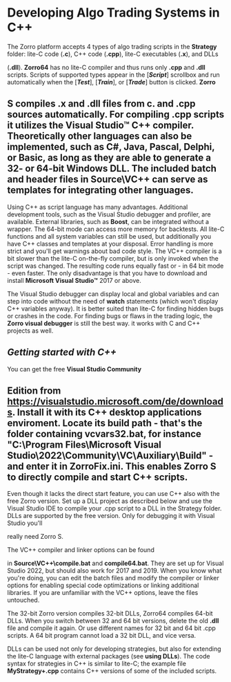# ﻿Developing Algo Trading Systems in C++ 

The Zorro platform accepts 4 types of algo trading scripts in the **Strategy** folder: lite-C code (**.c**), C++ code (**.cpp**), lite-C executables (**.x**), and DLLs 

(**.dll**). **Zorro64** has no lite-C compiler and thus runs only **.cpp** and **.dll** scripts. Scripts of supported types appear in the [***Script***] scrollbox and run automatically when the [***Test***], [***Train***], or [***Trade***] button is clicked. **Zorro** 

## S compiles .x and .dll files from c. and .cpp sources automatically. For compiling .cpp scripts it utilizes the Visual Studio™ C++ compiler. Theoretically other languages can also be implemented, such as C#, Java, Pascal, Delphi, or Basic, as long as they are able to generate a 32- or 64-bit Windows DLL. The included batch and header files in Source\VC++ can serve as templates for integrating other languages. 

Using C++ as script language has many advantages. Additional development tools, such as the Visual Studio debugger and profiler, are available. External libraries, such as **Boost**, can be integrated without a wrapper. The 64-bit mode can access more memory for backtests. All lite-C functions and all system variables can still be used, but additionally you have C++ classes and templates at your disposal. Error handling is more strict and you'll get warnings about bad code style. The VC++ compiler is a bit slower than the lite-C on-the-fly compiler, but is only invoked when the script was changed. The resulting code runs equally fast or - in 64 bit mode - even faster. The only disadvantage is that you have to download and install **Microsoft Visual Studio™** 2017 or above. 

The Visual Studio debugger can display local and global variables and can step into code without the need of **watch** statements (which won't display C++ variables anyway). It is better suited than lite-C for finding hidden bugs or crashes in the code. For finding bugs or flaws in the trading logic, the **Zorro visual debugger** is still the best way. it works with C and C++ projects as well. 

## *Getting started with C++* 

You can get the free **Visual Studio Community** 

## Edition from https://visualstudio.microsoft.com/de/downloads. Install it with its C++ desktop applications enviroment. Locate its build path - that's the folder containing vcvars32.bat, for instance "C:\Program Files\Microsoft Visual Studio\2022\Community\VC\Auxiliary\Build" - and enter it in ZorroFix.ini. This enables Zorro S to directly compile and start C++ scripts. 

Even though it lacks the direct start feature, you can use C++ also with the free Zorro version. Set up a DLL project as described below and use the Visual Studio IDE to compile your .cpp script to a DLL in the Strategy folder. DLLs are supported by the free version. Only for debugging it with Visual Studio you'll 

really need Zorro S.   

The VC++ compiler and linker options can be found 

in **Source\VC++\compile.bat** and **compile64.bat**. They are set up for Visual Studio 2022, but should also work for 2017 and 2019. When you know what you're doing, you can edit the batch files and modify the compiler or linker options for enabling special code optimizations or linking additional libraries. If you are unfamiliar with the VC++ options, leave the files untouched. 

The 32-bit Zorro version compiles 32-bit DLLs, Zorro64 compiles 64-bit DLLs. When you switch between 32 and 64 bit versions, delete the old **.dll** file and compile it again. Or use different names for 32 bit and 64 bit .cpp scripts. A 64 bit program cannot load a 32 bit DLL, and vice versa. 

DLLs can be used not only for developing strategies, but also for extending the lite-C language with external packages (see **using DLLs**). The code syntax for strategies in C++ is similar to lite-C; the example file **MyStrategy+.cpp** contains C++ versions of some of the included scripts. 
